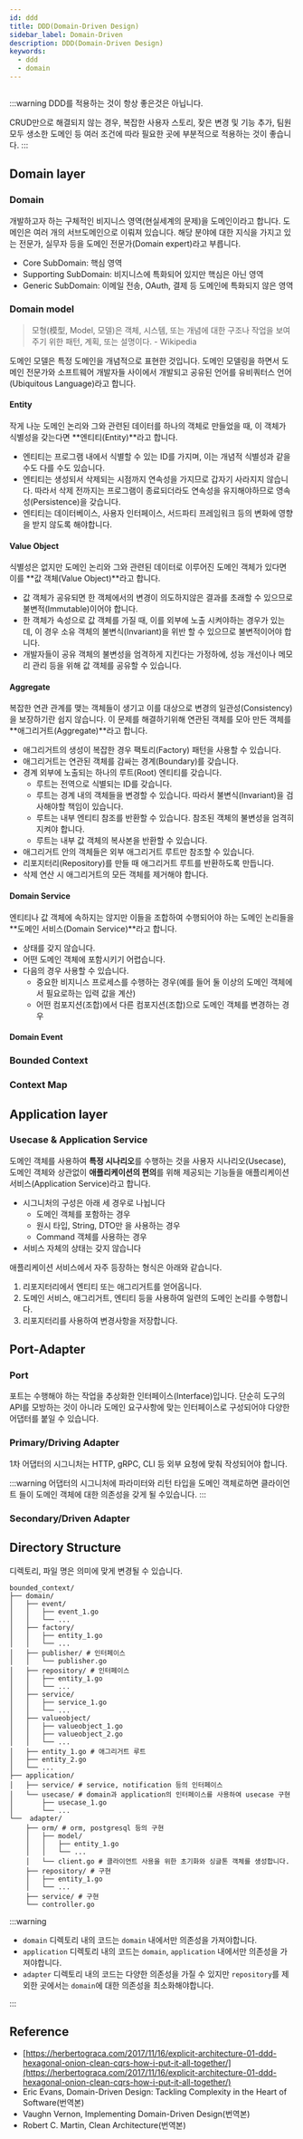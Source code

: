 ```yaml
---
id: ddd
title: DDD(Domain-Driven Design)
sidebar_label: Domain-Driven
description: DDD(Domain-Driven Design)
keywords:
  - ddd
  - domain
---
```



<center>
  <Image
    img={require("@site/static/img/lang/design/DDD-Architecture.jpg")}
    width={900}
  />
</center>

:::warning
DDD를 적용하는 것이 항상 좋은것은 아닙니다.

CRUD만으로 해결되지 않는 경우, 복잡한 사용자 스토리, 잦은 변경 및 기능 추가, 팀원 모두 생소한 도메인 등 여러 조건에 따라 필요한 곳에 부분적으로 적용하는 것이 좋습니다.
:::

## Domain layer

### Domain

개발하고자 하는 구체적인 비지니스 영역(현실세계의 문제)을 도메인이라고 합니다. 도메인은 여러 개의 서브도메인으로 이뤄져 있습니다. 해당 분야에 대한 지식을 가지고 있는 전문가, 실무자 등을 도메인 전문가(Domain expert)라고 부릅니다.

- Core SubDomain: 핵심 영역
- Supporting SubDomain: 비지니스에 특화되어 있지만 핵심은 아닌 영역
- Generic SubDomain: 이메일 전송, OAuth, 결제 등 도메인에 특화되지 않은 영역

### Domain model

> 모형(模型, Model, 모델)은 객체, 시스템, 또는 개념에 대한 구조나 작업을 보여주기 위한 패턴, 계획, 또는 설명이다. - Wikipedia

도메인 모델은 특정 도메인을 개념적으로 표현한 것입니다. 도메인 모델링을 하면서 도메인 전문가와 소프트웨어 개발자들 사이에서 개발되고 공유된 언어를 유비쿼터스 언어(Ubiquitous Language)라고 합니다.

#### Entity

작게 나눈 도메인 논리와 그와 관련된 데이터를 하나의 객체로 만들었을 때, 이 객체가 식별성을 갖는다면 **엔티티(Entity)**라고 합니다.

- 엔티티는 프로그램 내에서 식별할 수 있는 ID를 가지며, 이는 개념적 식별성과 같을 수도 다를 수도 있습니다.
- 엔티티는 생성되서 삭제되는 시점까지 연속성을 가지므로 갑자기 사라지지 않습니다. 따라서 삭제 전까지는 프로그램이 종료되더라도 연속성을 유지해야하므로 영속성(Persistence)을 갖습니다.
- 엔티티는 데이터베이스, 사용자 인터페이스, 서드파티 프레임워크 등의 변화에 영향을 받지 않도록 해야합니다.

#### Value Object

식별성은 없지만 도메인 논리와 그와 관련된 데이터로 이루어진 도메인 객체가 있다면 이를 **값 객체(Value Object)**라고 합니다.

- 값 객체가 공유되면 한 객체에서의 변경이 의도하지않은 결과를 초래할 수 있으므로 불변적(Immutable)이어야 합니다.
- 한 객체가 속성으로 값 객체를 가질 때, 이를 외부에 노출 시켜야하는 경우가 있는데, 이 경우 소유 객체의 불변식(Invariant)을 위반 할 수 있으므로 불변적이어야 합니다.
- 개발자들이 공유 객체의 불변성을 엄격하게 지킨다는 가정하에, 성능 개선이나 메모리 관리 등을 위해 값 객체를 공유할 수 있습니다.

#### Aggregate

복잡한 연관 관계를 맺는 객체들이 생기고 이를 대상으로 변경의 일관성(Consistency)을 보장하기란 쉽지 않습니다. 이 문제를 해결하기위해 연관된 객체를 모아 만든 객체를 **애그리거트(Aggregate)**라고 합니다.

- 애그리거트의 생성이 복잡한 경우 팩토리(Factory) 패턴을 사용할 수 있습니다.
- 애그리거트는 연관된 객체를 감싸는 경계(Boundary)를 갖습니다.
- 경계 외부에 노출되는 하나의 루트(Root) 엔티티를 갖습니다.
  - 루트는 전역으로 식별되는 ID를 갖습니다.
  - 루트는 경계 내의 객체들을 변경할 수 있습니다. 따라서 불변식(Invariant)을 검사해야할 책임이 있습니다.
  - 루트는 내부 엔티티 참조를 반환할 수 있습니다. 참조된 객체의 불변성을 엄격히 지켜야 합니다.
  - 루트는 내부 값 객체의 복사본을 반환할 수 있습니다.
- 애그리거트 안의 객체들은 외부 애그리거트 루트만 참조할 수 있습니다.
- 리포지터리(Repository)를 만들 때 애그리거트 루트를 반환하도록 만듭니다.
- 삭제 연산 시 애그리거트의 모든 객체를 제거해야 합니다.

#### Domain Service

엔티티나 값 객체에 속하지는 않지만 이들을 조합하여 수행되어야 하는 도메인 논리들을 **도메인 서비스(Domain Service)**라고 합니다.

- 상태를 갖지 않습니다.
- 어떤 도메인 객체에 포함시키기 어렵습니다.
- 다음의 경우 사용할 수 있습니다.
  - 중요한 비지니스 프로세스를 수행하는 경우(예를 들어 둘 이상의 도메인 객체에서 필요로하는 입력 값을 계산)
  - 어떤 컴포지션(조합)에서 다른 컴포지션(조합)으로 도메인 객체를 변경하는 경우

#### Domain Event

### Bounded Context

### Context Map

## Application layer

### Usecase & Application Service

도메인 객체를 사용하여 **특정 시나리오**를 수행하는 것을 사용자 시나리오(Usecase), 도메인 객체와 상관없이 **애플리케이션의 편의**를 위해 제공되는 기능들을 애플리케이션 서비스(Application Service)라고 합니다.

- 시그니처의 구성은 아래 세 경우로 나뉩니다
  - 도메인 객체를 포함하는 경우
  - 원시 타입, String, DTO만 을 사용하는 경우
  - Command 객체를 사용하는 경우
- 서비스 자체의 상태는 갖지 않습니다

애플리케이션 서비스에서 자주 등장하는 형식은 아래와 같습니다.

1. 리포지터리에서 엔티티 또는 애그리거트를 얻어옵니다.
1. 도메인 서비스, 애그리거트, 엔티티 등을 사용하여 일련의 도메인 논리를 수행합니다.
1. 리포지터리를 사용하여 변경사항을 저장합니다.

## Port-Adapter

### Port

포트는 수행해야 하는 작업을 추상화한 인터페이스(Interface)입니다. 단순히 도구의 API를 모방하는 것이 아니라 도메인 요구사항에 맞는 인터페이스로 구성되어야 다양한 어댑터를 붙일 수 있습니다.

### Primary/Driving Adapter

1차 어댑터의 시그니처는 HTTP, gRPC, CLI 등 외부 요청에 맞춰 작성되어야 합니다.

:::warning
어댑터의 시그니처에 파라미터와 리턴 타입을 도메인 객체로하면 클라이언트 들이 도메인 객체에 대한 의존성을 갖게 될 수있습니다.
:::

### Secondary/Driven Adapter

## Directory Structure

디렉토리, 파일 명은 의미에 맞게 변경될 수 있습니다.

```shell
bounded_context/
├── domain/
│   ├── event/
│   │   ├── event_1.go
│   │   └── ...
│   ├── factory/
│   │   ├── entity_1.go
│   │   └── ...
│   ├── publisher/ # 인터페이스
│   │   └── publisher.go
│   ├── repository/ # 인터페이스
│   │   ├── entity_1.go
│   │   └── ...
│   ├── service/
│   │   ├── service_1.go
│   │   └── ...
│   ├── valueobject/
│   │   ├── valueobject_1.go
│   │   ├── valueobject_2.go
│   │   └── ...
│   ├── entity_1.go # 애그리거트 루트
│   ├── entity_2.go
│   └── ...
├── application/
│   ├── service/ # service, notification 등의 인터페이스
│   └── usecase/ # domain과 application의 인터페이스를 사용하여 usecase 구현
│       ├── usecase_1.go
│       └── ...
└──  adapter/
    ├── orm/ # orm, postgresql 등의 구현
    │   ├── model/
    │   │   ├── entity_1.go
    │   │   └── ...
    │   └── client.go # 클라이언트 사용을 위한 초기화와 싱글톤 객체를 생성합니다.
    ├── repository/ # 구현
    │   ├── entity_1.go
    │   └── ...
    ├── service/ # 구현
    └── controller.go
```

:::warning

- `domain` 디렉토리 내의 코드는 `domain` 내에서만 의존성을 가져야합니다.
- `application` 디렉토리 내의 코드는 `domain`, `application` 내에서만 의존성을 가져야합니다.
- `adapter` 디렉토리 내의 코드는 다양한 의존성을 가질 수 있지만 `repository`를 제외한 곳에서는 `domain`에 대한 의존성을 최소화해야합니다.

:::

## Reference

- [https://herbertograca.com/2017/11/16/explicit-architecture-01-ddd-hexagonal-onion-clean-cqrs-how-i-put-it-all-together/](https://herbertograca.com/2017/11/16/explicit-architecture-01-ddd-hexagonal-onion-clean-cqrs-how-i-put-it-all-together/)
- Eric Evans, Domain-Driven Design: Tackling Complexity in the Heart of Software(번역본)
- Vaughn Vernon, Implementing Domain-Driven Design(번역본)
- Robert C. Martin, Clean Architecture(번역본)
